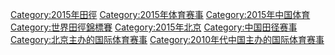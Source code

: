 {{Cat main}}
{{Commons category|2015 World Championships in Athletics}}

[[Category:2015年田徑|Category:2015年田徑]]
[[Category:2015年体育赛事|Category:2015年体育赛事]]
[[Category:2015年中国体育|Category:2015年中国体育]]
[[Category:世界田徑錦標賽|Category:世界田徑錦標賽]]
[[Category:2015年北京|Category:2015年北京]]
[[Category:中国田径赛事|Category:中国田径赛事]]
[[Category:北京主办的国际体育赛事|Category:北京主办的国际体育赛事]]
[[Category:2010年代中国主办的国际体育赛事|Category:2010年代中国主办的国际体育赛事]]